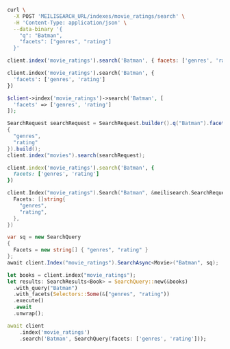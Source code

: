 <CodeGroup>

```bash cURL
curl \
  -X POST 'MEILISEARCH_URL/indexes/movie_ratings/search' \
  -H 'Content-Type: application/json' \
  --data-binary '{
    "q": "Batman",
    "facets": ["genres", "rating"]
  }'
```

```javascript JS
client.index('movie_ratings').search('Batman', { facets: ['genres', 'rating'] })
```

```python Python
client.index('movie_ratings').search('Batman', {
  'facets': ['genres', 'rating']
})
```

```php PHP
$client->index('movie_ratings')->search('Batman', [
  'facets' => ['genres', 'rating']
]);
```

```java Java
SearchRequest searchRequest = SearchRequest.builder().q("Batman").facets(new String[]
{
  "genres",
  "rating"
}).build();
client.index("movies").search(searchRequest);
```

```ruby Ruby
client.index('movie_ratings').search('Batman', {
  facets: ['genres', 'rating']
})
```

```go Go
client.Index("movie_ratings").Search("Batman", &meilisearch.SearchRequest{
  Facets: []string{
    "genres",
    "rating",
  },
})
```

```csharp C#
var sq = new SearchQuery
{
  Facets = new string[] { "genres", "rating" }
};
await client.Index("movie_ratings").SearchAsync<Movie>("Batman", sq);
```

```rust Rust
let books = client.index("movie_ratings");
let results: SearchResults<Book> = SearchQuery::new(&books)
  .with_query("Batman")
  .with_facets(Selectors::Some(&["genres", "rating"))
  .execute()
  .await
  .unwrap();
```

```dart Dart
await client
    .index('movie_ratings')
    .search('Batman', SearchQuery(facets: ['genres', 'rating']));
```
</CodeGroup>
